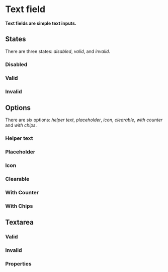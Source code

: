 # Text field <ReactStabilityFlag status="unstable" />

**Text fields are simple text inputs.**

<DemoBlock demo="default" withThemeSwitcher />

## States

There are three states: _disabled_, _valid_, and _invalid_.

### Disabled

<DemoBlock demo="disabled" withThemeSwitcher />

### Valid

<DemoBlock demo="valid" withThemeSwitcher />

### Invalid

<DemoBlock demo="invalid" withThemeSwitcher />

## Options

There are six options: _helper text_, _placeholder_, _icon_, _clearable_, _with counter_ and _with chips_.

### Helper text

<DemoBlock demo="helper" withThemeSwitcher />

### Placeholder

<DemoBlock demo="placeholder" withThemeSwitcher />

### Icon

<DemoBlock demo="icon" withThemeSwitcher />

### Clearable

<DemoBlock demo="clearable" withThemeSwitcher />

### With Counter

<DemoBlock demo="character-counter" withThemeSwitcher />

### With Chips

<DemoBlock demo="with-chips" withThemeSwitcher />

## Textarea

<DemoBlock demo="text-area" withThemeSwitcher />

### Valid

<DemoBlock demo="text-area-valid" withThemeSwitcher />

### Invalid

<DemoBlock demo="text-area-invalid" withThemeSwitcher />

### Properties

<PropTable component="TextField" />

